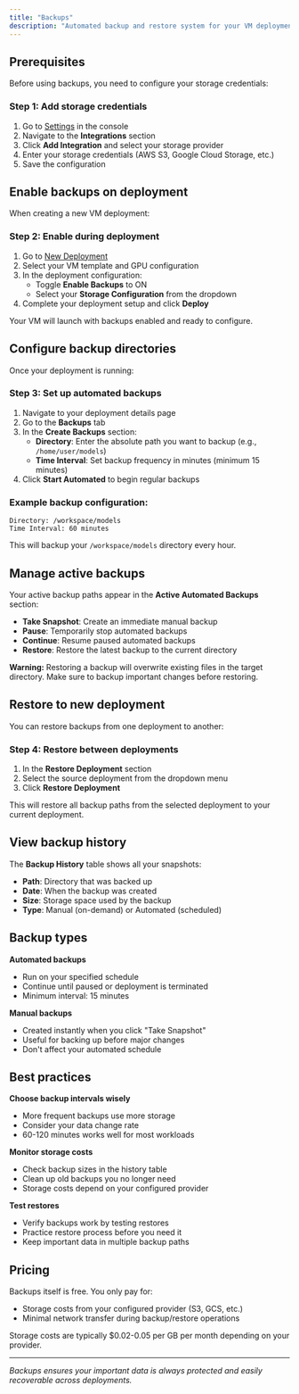 ```yaml
---
title: "Backups"
description: "Automated backup and restore system for your VM deployments. Schedule regular backups and restore data between deployments."
---
```


## Prerequisites

Before using backups, you need to configure your storage credentials:

### Step 1: Add storage credentials

1. Go to [Settings](https://console.aquanode.io/settings) in the console
2. Navigate to the **Integrations** section
3. Click **Add Integration** and select your storage provider
4. Enter your storage credentials (AWS S3, Google Cloud Storage, etc.)
5. Save the configuration



## Enable backups on deployment

When creating a new VM deployment:

### Step 2: Enable during deployment

1. Go to [New Deployment](https://console.aquanode.io/marketplace)
2. Select your VM template and GPU configuration
3. In the deployment configuration:
   - Toggle **Enable Backups** to ON
   - Select your **Storage Configuration** from the dropdown
4. Complete your deployment setup and click **Deploy**

Your VM will launch with backups enabled and ready to configure.

## Configure backup directories

Once your deployment is running:

### Step 3: Set up automated backups

1. Navigate to your deployment details page
2. Go to the **Backups** tab
3. In the **Create Backups** section:
   - **Directory**: Enter the absolute path you want to backup (e.g., `/home/user/models`)
   - **Time Interval**: Set backup frequency in minutes (minimum 15 minutes)
4. Click **Start Automated** to begin regular backups

### Example backup configuration:
```
Directory: /workspace/models
Time Interval: 60 minutes
```

This will backup your `/workspace/models` directory every hour.

## Manage active backups

Your active backup paths appear in the **Active Automated Backups** section:

- **Take Snapshot**: Create an immediate manual backup
- **Pause**: Temporarily stop automated backups
- **Continue**: Resume paused automated backups  
- **Restore**: Restore the latest backup to the current directory

<div className="bg-orange-50 border border-orange-200 rounded-lg p-4 my-4">
  <p className="text-orange-800 text-sm">
    <strong>Warning:</strong> Restoring a backup will overwrite existing files in the target directory. 
    Make sure to backup important changes before restoring.
  </p>
</div>

## Restore to new deployment

You can restore backups from one deployment to another:

### Step 4: Restore between deployments

1. In the **Restore Deployment** section
2. Select the source deployment from the dropdown menu
3. Click **Restore Deployment**

This will restore all backup paths from the selected deployment to your current deployment.

## View backup history

The **Backup History** table shows all your snapshots:

- **Path**: Directory that was backed up
- **Date**: When the backup was created  
- **Size**: Storage space used by the backup
- **Type**: Manual (on-demand) or Automated (scheduled)

## Backup types

**Automated backups**
- Run on your specified schedule
- Continue until paused or deployment is terminated
- Minimum interval: 15 minutes

**Manual backups** 
- Created instantly when you click "Take Snapshot"
- Useful for backing up before major changes
- Don't affect your automated schedule

## Best practices

**Choose backup intervals wisely**
- More frequent backups use more storage
- Consider your data change rate
- 60-120 minutes works well for most workloads

**Monitor storage costs**
- Check backup sizes in the history table
- Clean up old backups you no longer need
- Storage costs depend on your configured provider

**Test restores**
- Verify backups work by testing restores
- Practice restore process before you need it
- Keep important data in multiple backup paths

## Pricing

Backups itself is free. You only pay for:
- Storage costs from your configured provider (S3, GCS, etc.)
- Minimal network transfer during backup/restore operations

Storage costs are typically $0.02-0.05 per GB per month depending on your provider.

---

*Backups ensures your important data is always protected and easily recoverable across deployments.*
